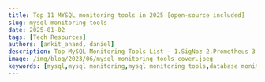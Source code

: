 ```yaml
---
title: Top 11 MYSQL monitoring tools in 2025 [open-source included]
slug: mysql-monitoring-tools
date: 2025-01-02
tags: [Tech Resources]
authors: [ankit_anand, daniel]
description: Top MySQL Monitoring Tools List - 1.SigNoz 2.Prometheus 3.Dynatrace 4.Sematext 5.Solar winds 6.DataDog 7.MySQL Enterprise Monitor 8.Paessler PRTG Network Monitor...
image: /img/blog/2023/06/mysql-monitoring-tools-cover.jpeg
keywords: [mysql,mysql monitoring,mysql monitoring tools,database monitoring,signoz,prometheus,database monitoring tools,application performance monitoring]
---
```


<head>
  <script
    type="application/ld+json"
    dangerouslySetInnerHTML={{ __html: JSON.stringify({
  "@context": "https://schema.org",
  "@type": "TechArticle",
  "headline": "Top 11 MYSQL monitoring tools in 2024 [open-source included]",
  "alternativeHeadline": "Comprehensive guide to the best MySQL monitoring tools for optimal database performance",
  "author": {
    "@type": "Person",
    "name": "Ankit Anand"
  },
  "publisher": {
    "@type": "Organization",
    "name": "SigNoz",
    "logo": {
      "@type": "ImageObject",
      "url": "https://signoz.io/img/SigNozLogo-orange.svg"
    }
  },
  "datePublished": "2024-08-07T00:00:00Z",
  "dateModified": "2024-08-07T00:00:00Z",
  "mainEntityOfPage": {
    "@type": "WebPage",
    "@id": "https://signoz.io/blog/mysql-monitoring-tools/"
  },
  "description": "Discover the top 11 MySQL monitoring tools in 2024, including open-source options. Learn how to choose the right tool for your database monitoring needs and optimize MySQL performance.",
  "keywords": "mysql monitoring tools, database monitoring, open-source monitoring tools, mysql performance, database optimization, mysql observability, mysql query monitoring",
  "articleSection": "Technology",
  "inLanguage": "en",
  "isPartOf": {
    "@type": "Blog",
    "name": "SigNoz Blog",
    "url": "https://signoz.io/blog/"
  },
  "about": [
    {
      "@type": "Thing",
      "name": "MySQL",
      "description": "An open-source relational database management system"
    },
    {
      "@type": "Thing",
      "name": "Database Monitoring",
      "description": "The process of tracking and analyzing database performance and health"
    },
    {
      "@type": "Thing",
      "name": "Open-source Software",
      "description": "Software with source code that anyone can inspect, modify, and enhance"
    }
  ],
  "mentions": [
    {
      "@type": "SoftwareApplication",
      "name": "SigNoz",
      "applicationCategory": "Monitoring Tool"
    },
    {
      "@type": "SoftwareApplication",
      "name": "Prometheus",
      "applicationCategory": "Monitoring System"
    },
    {
      "@type": "SoftwareApplication",
      "name": "MySQL Enterprise Monitor",
      "applicationCategory": "Database Monitoring Tool"
    }
  ],
  "mainEntity": {
    "@type": "ItemList",
    "itemListElement": [
      {
        "@type": "ListItem",
        "position": 1,
        "name": "SigNoz"
      },
      {
        "@type": "ListItem",
        "position": 2,
        "name": "Prometheus"
      },
      {
        "@type": "ListItem",
        "position": 3,
        "name": "MySQL Enterprise Monitor"
      },
      {
        "@type": "ListItem",
        "position": 4,
        "name": "Paessler PRTG Network Monitor"
      },
      {
        "@type": "ListItem",
        "position": 5,
        "name": "Sematext"
      },
      {
        "@type": "ListItem",
        "position": 6,
        "name": "SolarWinds"
      },
      {
        "@type": "ListItem",
        "position": 7,
        "name": "Dynatrace"
      },
      {
        "@type": "ListItem",
        "position": 8,
        "name": "DataDog"
      },
      {
        "@type": "ListItem",
        "position": 9,
        "name": "New Relic"
      },
      {
        "@type": "ListItem",
        "position": 10,
        "name": "ManageEngine Applications Manager"
      },
      {
        "@type": "ListItem",
        "position": 11,
        "name": "Appdynamics"
      }
    ]
  },
  "tutorial": {
    "@type": "HowTo",
    "name": "How to Choose the Right MySQL Monitoring Tool",
    "step": [
      {
        "@type": "HowToStep",
        "name": "Assess Your Needs",
        "text": "Evaluate your specific monitoring requirements and use cases"
      },
      {
        "@type": "HowToStep",
        "name": "Consider Budget",
        "text": "Determine if you prefer open-source or commercial solutions based on your budget"
      },
      {
        "@type": "HowToStep",
        "name": "Evaluate Features",
        "text": "Compare features like real-time monitoring, alerting, and dashboard customization"
      },
      {
        "@type": "HowToStep",
        "name": "Check Integration",
        "text": "Ensure the tool integrates well with your existing technology stack"
      },
      {
        "@type": "HowToStep",
        "name": "Consider Scalability",
        "text": "Choose a tool that can accommodate your future growth"
      },
      {
        "@type": "HowToStep",
        "name": "Look for Comprehensive Insights",
        "text": "Prioritize tools offering holistic views, including distributed tracing"
      },
      {
        "@type": "HowToStep",
        "name": "Test and Evaluate",
        "text": "Try out the top contenders to see which best fits your needs"
      }
    ]
  }
}) }}
  />
</head>


## A minor update to the article

lorem ipsum dolor sit amet, consectetur adipiscing elit. Sed do eiusmod tempor incididunt ut labore et dolore magna aliqua. Ut enim ad minim veniam, quis nostrud exercitation ullamco laboris nisi ut aliquip ex ea commodo consequat.

---

Database monitoring is a critical component in your application performance monitoring. Apart from application code issues, database issues are one of the most common reasons for a bad user experience. MySQL is one of the most popular open-source DBMS that businesses have widely adopted.



![Cover Image](/img/blog/2023/06/mysql-monitoring-tools-cover.webp)


MySQL monitoring tools can help you identify potential issues with your database, keep a continuous check on your database instances, improve performance and detect and alert you about real-time issues.

But choosing the right MySQL monitoring tool can be daunting. How do you know which one is right for your application stack? Here is a list of the top 11 MySQL monitoring tools that can help you keep your MySQL database instances in fine health:

- [SigNoz](#signoz-mysql-monitoring-open-source)
- [Prometheus](#prometheus-open-source)
- [MySQL Enterprise Monitor](#mysql-enterprise-monitor)
- [Paessler PRTG Network Monitor](#paessler-prtg-network-monitor)
- [Sematext](#sematext)
- [SolarWinds](#solarwinds)
- [Dynatrace](#dynatrace)
- [DataDog](#datadog)
- [New Relic](#new-relic)
- [ManageEngine Applications Manager](#manageengine-applications-manager)
- [Appdynamics](#appdynamics)

## Quick Guide: Choosing a MySQL Monitoring Tool

1. Assess your needs: Determine your specific monitoring requirements
2. Consider your budget: Decide between open-source and commercial options
3. Evaluate features: Look for real-time monitoring, alerting, and customization
4. Check integration: Ensure compatibility with your existing tech stack
5. Consider scalability: Choose a tool that can grow with your needs
6. Prioritize comprehensive insights: Look for tools offering holistic views, including distributed tracing
7. Test and compare: Try out top contenders before making a final decision

| Tool Name | Key Features | Pricing | Best Use Cases |
|-----------|--------------|---------|----------------|
| SigNoz | - Open-source<br />- Distributed tracing<br />- Customizable dashboards<br />- Infrastructure monitoring | Free (self-hosted)<br />Cloud pricing varies | - Startups and SMEs<br />- Microservices architectures<br />- Full-stack monitoring |
| Prometheus | - Open-source<br />- Time-series database<br />- Powerful query language (PromQL)<br />- Alerting | Free | - DevOps teams<br />- Kubernetes environments<br />- Custom monitoring solutions |
| MySQL Enterprise Monitor | - Query analysis<br />- Performance tuning<br />- Security scanning<br />- Backup monitoring | Part of MySQL Enterprise Edition (contact for pricing) | - Large enterprises<br />- Mission-critical MySQL deployments<br />- Comprehensive MySQL ecosystem monitoring |
| Paessler PRTG | - Network monitoring<br />- Pre-configured sensors<br />- Customizable alerts<br />- Mobile app | Starts at $1,750 for 500 sensors | - SMBs to enterprises<br />- IT infrastructures with diverse components<br />- Network-centric monitoring |
| Sematext | - Log management<br />- Real-time alerting<br />- Custom dashboards<br />- Anomaly detection | Starts at $0.0055/hour per host | - Log-intensive environments<br />- Cloud-native applications<br />- DevOps teams |
| SolarWinds | - Performance Analyzer<br />- Query tuning<br />- Anomaly detection<br />- Capacity planning | Starts at $1,995 | - Mid to large enterprises<br />- Complex database environments<br />- Proactive performance management |
| Dynatrace | - AI-powered<br />- Full-stack monitoring<br />- Automated discovery<br />- Real-time insights | Starts at $69/month per 8 GB RAM | - Large enterprises<br />- Dynamic cloud environments<br />- AI-driven operations |
| DataDog | - 450+ integrations<br />- Machine learning<br />- Customizable dashboards<br />- Distributed tracing | Starts at $15/host/month | - Multi-cloud environments<br />- Microservices architectures<br />- DevOps-centric organizations |
| New Relic | - Full-stack observability<br />- AI-assisted incident detection<br />- Custom dashboards<br />- Distributed tracing | Starts at $0.25/GB for ingestion | - Digital-native companies<br />- Microservices architectures<br />- DevOps and SRE teams |
| ManageEngine | - Agentless monitoring<br />- Root cause analysis<br />- Automated actions<br />- Extensive reporting | Starts at $945 for up to 25 monitors | - IT operations teams<br />- Windows-centric environments<br />- Compliance-focused organizations |
| AppDynamics | - Business iQ<br />- Automated root cause analysis<br />- Code-level diagnostics<br />- ML-powered insights | Custom pricing (contact sales) | - Large enterprises<br />- Business-critical applications<br />- DevOps and SRE teams |

## Top 11 MySQL monitoring tools

Here are the top 11 MySQL monitoring tools:

### SigNoz MySQL monitoring (open-source)

[SigNoz](https://signoz.io/) is an open-source APM tool that can help you monitor your MySQL database. With SigNoz, you can monitor your entire software system. You can track application metrics as well as infrastructure metrics. SigNoz is especially suited to monitor modern cloud-native applications based on microservices and serverless architecture.

Most modern applications are complex distributed systems, with multiple database instances serving queries from different services. As an APM tool that monitors all your services, SigNoz can monitor the performance of database calls from every service.

<figure data-zoomable align='center'>
    <img src="/img/blog/2022/06/signoz_database_calls.webp" alt="SigNoz dashboard database calls"/>
    <figcaption><i>You can monitor Database calls from each service of your application based on microservices architecture</i></figcaption>
</figure>


SigNoz also provides a metrics builder using which you can create customized dashboards to monitor your MySQL databases. You can also monitor the health and performance of the host machines where your MySQL database is hosted.

<figure data-zoomable align='center'>
    <img src="/img/blog/2022/06/signoz_hostmetrics.webp" alt="Customized dashboards for mysql server monitoring"/>
    <figcaption><i>Monitor the health of your MySQL database instances using customized dashboards suited to your use-cases</i></figcaption>
</figure>


SigNoz also provides [distributed tracing](https://signoz.io/blog/distributed-tracing-in-microservices/), using which you can visualize completely how a user request performs in its entirety. You can trace calls from your frontend web application to any database interactions made during the call. You can pinpoint specific MySQL queries which are causing performance bottlenecks.

<figure data-zoomable align='center'>
    <img src="/img/blog/2022/06/db_traces.webp" alt="Distributed tracing"/>
    <figcaption><i>You can visualize user requests that resulted in MySQL queries and use the contextual information for debugging performance issues.</i></figcaption>
</figure>


It's very easy to get started with SigNoz. SigNoz cloud is the easiest way to run SigNoz. You can [sign up](https://signoz.io/teams/) for a free account and get 30 days of unlimited access to all features.

You can also install and self-host SigNoz yourself. It can be installed on macOS or Linux computers in just three steps by using a simple install script.

The install script automatically installs Docker Engine on Linux. However, on macOS, you must manually install <a href = "https://docs.docker.com/engine/install/" rel="noopener noreferrer nofollow" target="_blank" >Docker Engine</a> before running the install script.

```bash
git clone -b main https://github.com/SigNoz/signoz.git
cd signoz/deploy/
./install.sh
```

### Prometheus (open-source)

<a href = "https://prometheus.io/" rel="noopener noreferrer nofollow" target="_blank">Prometheus</a> enables you to capture time-series data as metrics. You can capture metrics about MySQL query performance and stats about your MySQL deployments using Prometheus.

You will need to install a MySQL exporter that will collect metrics from your MySQL deployments and relay them to a Prometheus server.

Prometheus comes with a very basic visualization layer. So it is generally used with Grafana, a visualization tool to create charts and metrics.

Prometheus does not provide distributed tracing; hence it will not provide you with contextual information for your MySQL database queries. But it can give you good insights into how your single MySQL instances are performing.

<figure data-zoomable align='center'>
    <img src="/img/blog/2022/06/prometheus_mysql_dashboard.webp" alt="MySQL monitoring dashboards built using Prometheus and Grafana"/>
    <figcaption><i>MySQL monitoring dashboards built using Prometheus and Grafana</i></figcaption>
</figure>


### MySQL Enterprise Monitor

MySQL enterprise edition comes with <a href = "https://www.mysql.com/products/enterprise/monitor.html" rel="noopener noreferrer nofollow" target="_blank">MySQL Enterprise Monitor</a>. You can use MySQL enterprise monitor to improve the performance and availability of your MySQL instances. 

It is a monitoring tool designed to keep track of MySQL real-time instances and hosts, alert users about possible issues, and help them to resolve them.

Some key features of MySQL enterprise monitor include:

- Cloud-based remote monitoring
- Visual Query Analysis
- MySQL Cluster Monitoring
- Real-time Health & Availability Monitoring
- Easy to set up and configure

<figure data-zoomable align='center'>
    <img src="/img/blog/2022/06/mysql_enterprise_monitor.webp" alt="MySQL Enterprise monitoring for MySQL database monitoring"/>
    <figcaption><i>MySQL Enterprise monitoring for MySQL database monitoring</i></figcaption>
</figure>


### Paessler PRTG Network Monitor

<a href = "https://www.paessler.com/" rel="noopener noreferrer nofollow" target="_blank">Paessler PRTG Network monitor</a> is a monitoring tool meant to monitor your IT infrastructure. It provides MySQL monitoring as part of its offering. Using PRTG MySQL monitoring, you can keep an eye on the availability of your MySQL database.

PRTG provides a pre-defined sensor for MySQL monitoring. You can start using the sensor immediately to monitor some MySQL database metrics like availability and execution time.

Some of the key features of the PRTG network monitor for MySQL monitoring include:

- Monitor the availability of your MySQL database
- Keeps a check on performance by creating automated requests to check the total request time
- Lets you monitor specific datasets from your MySQL database
- Provides an alarm feature to keep you notified of any issues in the database

<figure data-zoomable align='center'>
    <img src="/img/blog/2022/06/prtg_mysql_monitoring.webp" alt="MySQL monitoring dashboard provided by PRTG"/>
    <figcaption><i>MySQL monitoring dashboard provided by PRTG (Source: PRTG website)</i></figcaption>
</figure>


### Sematext

<a href = "https://sematext.com/" rel="noopener noreferrer nofollow" target="_blank">Sematext</a> is an enterprise monitoring tool that provides a range of solutions for IT systems and infrastructure monitoring. It provides detailed dashboards for MySQL monitoring. Some of the key MySQL performance metrics that you can track with Sematext are availability, replication, connections, query rate, etc.

<figure data-zoomable align='center'>
    <img src="/img/blog/2022/06/sematext_mysql_monitoring.webp" alt="MySQL monitoring in Sematext monitoring tool"/>
    <figcaption><i>MySQL monitoring in Sematext monitoring tool (Source: Sematext website)</i></figcaption>
</figure>


### Solarwinds

<a href = "https://www.solarwinds.com/database-performance-monitor/integrations/mysql-monitoring" rel="noopener noreferrer nofollow" target="_blank">Solarwinds</a> is an IT management and observability platform that provides a solution for MySQL monitoring. Solarwinds provides Database Performance Monitoring(DPM) to monitor and pinpoint MySQL issues. For getting started, Solarwinds’ DPM provides agents that auto-discover your systems and get installed.

Using DPM, you can monitor a broad set of metrics from system components like databases, processes, CPUs, and more.

<figure data-zoomable align='center'>
    <img src="/img/blog/2022/06/solarwinds_mysql_monitoring.webp" alt="Solarwinds provides DPM to monitor MySQL database performance"/>
    <figcaption><i>Solarwinds provides DPM to monitor MySQL database performance(Source: Solarwinds website)</i></figcaption>
</figure>


### Dynatrace

<a href = "https://www.dynatrace.com/" rel="noopener noreferrer nofollow" target="_blank">Dynatrace</a> is a cloud-based monitoring solution that provides MySQL monitoring capabilities. Its agents can auto-detect your MySQL databases to start monitoring.

Dynatrace compares current MySQL performance with historical metrics and creates a baseline for performance. It also categorizes all activities that occur on your MySQL database instances to drive insights into MySQL performance. The best thing about Dynatrace MySQL monitoring is that it monitors MySQL from application’s perspective. For example, it will automatically detect queries that read a lot of data.

<figure data-zoomable align='center'>
    <img src="/img/blog/2022/06/dynatrace_mysql_monitoring.webp" alt="MySQL monitoring dashboard provided by Dynatrace"/>
    <figcaption><i>MySQL monitoring dashboard provided by Dynatrace (Source: Dynatrace website)</i></figcaption>
</figure>


### Datadog

<a href = "https://www.datadoghq.com/" rel="noopener noreferrer nofollow" target="_blank">Datadog</a> is an enterprise monitoring tool that provides a host of solutions like APM, infrastructure monitoring, real-user monitoring, etc. Datadog provides MySQL monitoring that continually collects MySQL statistics and metrics.

To start monitoring your database servers, you need to install Datadog agents on your database servers. You can also use Datadog dashboard monitoring to monitor the historical performance of your MySQL databases.

<figure data-zoomable align='center'>
    <img src="/img/blog/2022/06/datadog_mysql_monitoring.webp" alt="MySQL monitoring dashboards provided by Datadog."/>
    <figcaption><i>MySQL monitoring dashboards provided by Datadog.(Source: Datadog website)</i></figcaption>
</figure>


### New Relic

<a href = "https://newrelic.com/" rel="noopener noreferrer nofollow" target="_blank">New Relic</a> is an application monitoring enterprise tool that provides a range of solutions from application monitoring and infrastructure monitoring to log management.

<figure data-zoomable align='center'>
    <img src="/img/blog/2022/06/new_relic_mysql_query_monitoring.webp" alt="New Relic MySQL queries monitoring"/>
    <figcaption><i>New Relic MySQL queries monitoring</i></figcaption>
</figure>


Using New Relic’s dashboard, you can monitor key MySQL performance metrics like uptime, the number of simultaneous connections, memory usage, storage speed, query speed, etc. New Relic provides a MySQL integration that collects and sends data from the MySQL database to New Relic’s platform.

### ManageEngine Applications Manager

<a href = "https://www.manageengine.com/products/applications_manager/" rel="noopener noreferrer nofollow" target="_blank">ManageEngine Application manager</a> can be used to monitor MySQL databases. You can monitor key MySQL monitoring metrics and also trigger notifications in case of downtimes.
Some of the key metrics that the Application Manager can track for MySQL are connection time, request statistics, connection statistics, table lock statistics, query hit ratio, etc.

<figure data-zoomable align='center'>
    <img src="/img/blog/2022/06/applications_manager_mysql_monitoring.webp" alt="Application Manager’s MySQL monitoring dashboard"/>
    <figcaption><i>Application Manager’s MySQL monitoring dashboard (Source: ManageEngine’s website)</i></figcaption>
</figure>


### Appdynamics

<a href = "https://www.appdynamics.com/" rel="noopener noreferrer nofollow" target="_blank">Appdynamics</a> provides an APM solution that can be used to monitor MySQL databases. It provides a database monitoring product module that can monitor any version of MySQL database running on any platform.

Using Appdynamics database monitoring, you can perform root cause analysis with access to detailed graphs of the MySQL servers your application is using. It also provides historical trend analysis using which you can create a baseline for your MySQL performance.

<figure data-zoomable align='center'>
    <img src="/img/blog/2022/06/appdynamics_mysql_monitoring.webp" alt="Appdynamics MySQL monitoring dashboard"/>
    <figcaption><i>Appdynamics MySQL monitoring dashboard (Source: Appdynamics dashboard)</i></figcaption>
</figure>


## Choosing the right tool to monitor your MySQL databases

MySQL database servers process huge amounts of transaction, and these transactions are critical to users using your application. Database performance issues, if not resolved timely, can lead to huge losses in business opportunities. As such, having a robust monitoring tool for your MySQL servers is critical.

One of the biggest concerns you should address while choosing a monitoring tool for MySQL should be how easily the tool lets you correlate your database queries with user interactions. Having complete visibility on the entire request involving MySQL queries can help engineering teams debug performance issues faster.

You can monitor your MySQL servers in isolation, but it would be much more effective if the monitoring tool helps you monitor MySQL servers with contextual information like which service made the call along with resource metrics from your infrastructure. For this to happen, the tool must have capabilities like distributed tracing. [SigNoz](https://signoz.io/), the open-source APM, provides distributed tracing as one of its major features.

Using SigNoz, you can trace your MySQL queries and see the entire request in its entirety. SigNoz uses OpenTelemetry as the agent to instrument your application and database calls. <a href = "https://opentelemetry.io/" rel="noopener noreferrer nofollow" target="_blank">OpenTelemetry</a> is quietly becoming the standard way of instrumenting cloud-native applications. By choosing SigNoz, you can future-proof your monitoring stack with effective monitoring of MySQL database servers.

SigNoz is open-source, you can check out the repo on GitHub:

[![SigNoz GitHub repo](/img/blog/common/signoz_github.webp)](https://github.com/SigNoz/signoz)

## Getting started with SigNoz

<GetStartedSigNoz />

## FAQs

### What are MySQL monitoring tools?
MySQL monitoring tools are software applications designed to track, analyze, and report on the performance, health, and availability of MySQL database servers. They help identify potential issues, optimize performance, and ensure the smooth operation of MySQL databases.

### Why is MySQL monitoring important?
MySQL monitoring is crucial because it helps maintain optimal database performance, prevent downtime, identify bottlenecks, and ensure data integrity. It allows database administrators and developers to proactively address issues before they impact users or business operations.

### What are some key metrics to monitor in MySQL?
Key metrics to monitor in MySQL include:
- Query response time
- Number of connections
- Buffer pool utilization
- Disk I/O
- Replication lag
- Table locks
- Query cache hit ratio
- Slow queries

### How do open-source MySQL monitoring tools compare to commercial solutions?
Open-source tools like SigNoz and Prometheus offer robust monitoring capabilities at no cost, with the flexibility to customize and extend functionality. Commercial solutions like Dynatrace and DataDog often provide more comprehensive features, better support, and easier setup, but at a higher price point. The choice depends on specific needs, budget, and in-house expertise.

### Can MySQL monitoring tools help with database optimization?
Yes, many MySQL monitoring tools provide insights that can help with database optimization. They can identify slow queries, inefficient indexes, resource bottlenecks, and other performance issues. This information allows database administrators to make informed decisions about query optimization, server configuration, and resource allocation.

### How often should MySQL monitoring be performed?
MySQL monitoring should be performed continuously in real-time. Most monitoring tools allow for constant data collection with customizable alert thresholds. This ensures that any issues or anomalies are detected and addressed promptly, minimizing potential downtime or performance degradation.

### What is distributed tracing and why is it important for MySQL monitoring?
Distributed tracing is a method used to track and analyze requests as they flow through distributed systems. It's important for MySQL monitoring because it allows you to see the complete journey of a request, including database queries, in the context of your entire application. This helps in identifying performance bottlenecks and understanding how database operations impact overall application performance.

### How can I choose the right MySQL monitoring tool for my needs?
To choose the right MySQL monitoring tool:
1. Assess your specific monitoring requirements
2. Consider your budget and whether you prefer open-source or commercial solutions
3. Evaluate the tool's features, such as real-time monitoring, alerting capabilities, and dashboard customization
4. Check for integration with your existing tech stack
5. Consider the tool's scalability to accommodate future growth
6. Look for tools that offer comprehensive insights, including distributed tracing for a holistic view of your application's performance

### Can MySQL monitoring tools help prevent security issues?
While MySQL monitoring tools primarily focus on performance and availability, many can indirectly help with security by:
- Tracking unusual patterns in query execution or access attempts
- Monitoring user activities and privileges
- Alerting on unexpected spikes in resource usage that could indicate a security breach
- Ensuring that best practices for database configuration are followed

However, for comprehensive database security, it's recommended to use specialized database security tools in conjunction with monitoring tools.

**Further Reading**

[SigNoz - an open-source APM alternative](https://signoz.io/blog/open-source-datadog-alternative/)

[Monitor MongoDB calls with OpenTelemetry and SigNoz](https://signoz.io/blog/opentelemetry-mongodb/)
